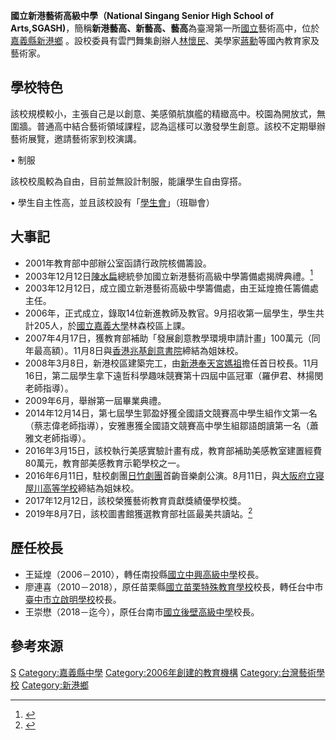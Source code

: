 {{Notability Unreferenced|time=2018-03-31T04:57:35+00:00}}
{{Infobox School
|name           = 國立新港藝術高級中學
|other_name     = 新港藝高、新藝高、藝高
                  英語:National Singang Senior High School of Arts
|image          = <!-- 注釋出：[[File:National_Singang_Senior_High_School_of_Art.jpg|300px]] -->
|motto          = 自律
|established    = 2006年
|type           = 國立高級中學、綜合藝術型高中
|affiliation    = [[File:ROC_Ministry_of_Education_Seal.svg|20px]][[中華民國教育部|教育部]]
|district       = {{ROC}}[[嘉義縣|嘉義縣]]
|grades         = 高一至高三
|president      = 
|principal      = 王崇懋
|faculty        = 
|staff          = 
|students       = 
|conference     = 
|colors         =
|mascot         = 
|student_union  = [https://www.facebook.com/SGASH.SA/ 班聯會]
|location       = {{ROC}}[[嘉義縣|嘉義縣]][[新港鄉|新港鄉]]宮後村藝高路1號  
|number         = 05-3747060
|website        = http://www.sgash.cyc.edu.tw/
|coordinates    = {{Coord|23.559895|120.349388|display=inline,title}}
}}
'''國立新港藝術高級中學（National Singang Senior High School of Arts,SGASH)'''，簡稱'''新港藝高、新藝高、藝高'''為臺灣第一所[[中華民國國立高級中等學校列表|國立]]藝術高中，位於[[嘉義縣|嘉義縣]][[新港鄉|新港鄉]] 。設校委員有雲門舞集創辦人[[林懷民|林懷民]]、美學家[[蔣勳|蔣勳]]等國內教育家及藝術家。

==學校特色==
該校規模較小，主張自己是以創意、美感領航旗艦的精緻高中。校園為開放式，無圍牆。普通高中結合藝術領域課程，認為這樣可以激發學生創意。該校不定期舉辦藝術展覽，邀請藝術家到校演講。

• 制服

該校校風較為自由，目前並無設計制服，能讓學生自由穿搭。

• 學生自主性高，並且該校設有「[[學生會|學生會]]」（班聯會）

==大事記==
*2001年教育部中部辦公室函請行政院核備籌設。
*2003年12月12日[[陳水扁|陳水扁]]總統參加國立新港藝術高級中學籌備處揭牌典禮。<ref>{{Cite web |url=https://www.president.gov.tw/NEWS/8090 |title=總統參加國立新港藝術高級中學籌備處揭牌典禮 |accessdate=2020-02-20 |archive-date=2020-02-20 |archive-url=https://web.archive.org/web/20200220132830/https://www.president.gov.tw/NEWS/8090 |dead-url=no }}</ref>
*2003年12月12日，成立國立新港藝術高級中學籌備處，由王延煌擔任籌備處主任。
*2006年，正式成立，錄取14位新進教師及教官。9月招收第一屆學生，學生共計205人，於[[國立嘉義大學|國立嘉義大學]]林森校區上課。
*2007年4月17日，獲教育部補助「發展創意教學環境申請計畫」100萬元（同年最高額）。11月8日與[[香港兆基創意書院|香港兆基創意書院]]締結為姐妹校。
*2008年3月8日，新港校區建築完工，由[[新港奉天宮|新港奉天宮]][[媽祖|媽祖]]擔任首日校長。11月16日，第二屆學生拿下遠哲科學趣味競賽第十四屆中區冠軍（羅伊君、林揚閔老師指導）。
*2009年6月，舉辦第一屆畢業典禮。
*2014年12月14日，第七屆學生郭盈妤獲全國語文競賽高中學生組作文第一名（蔡志偉老師指導），安雅惠獲全國語文競賽高中學生組鄒語朗讀第一名（蕭雅文老師指導）。
*2016年3月15日，該校執行美感實驗計畫有成，教育部補助美感教室建置經費80萬元，教育部美感教育示範學校之一。
*2016年6月11日，駐校劇團[[日竹劇團|日竹劇團]]首齣音樂劇公演。8月11日，與[[大阪府立寝屋川高等学校|大阪府立寝屋川高等学校]]締結為姐妹校。
*2017年12月12日，該校榮獲藝術教育貢獻獎績優學校獎。
*2019年8月7日，該校圖書館獲選教育部社區最美共讀站。<ref>{{Cite web |url=https://www.edu.tw/News_Content.aspx?n=9E7AC85F1954DDA8&s=E67268CF21CDA155 |title=最美共讀站表揚 |access-date=2021-08-28 |archive-date=2021-08-28 |archive-url=https://web.archive.org/web/20210828190036/https://www.edu.tw/News_Content.aspx?n=9E7AC85F1954DDA8&s=E67268CF21CDA155 |dead-url=no }}</ref>

==歷任校長==
*王延煌（2006－2010），轉任南投縣[[國立中興高級中學|國立中興高級中學]]校長。
*廖連喜（2010－2018），原任苗栗縣[[國立苗栗特殊教育學校|國立苗栗特殊教育學校]]校長，轉任台中市[[臺中市立啟明學校|臺中市立啟明學校]]校長。
*王崇懋（2018－迄今），原任台南市[[國立後壁高級中學|國立後壁高級中學]]校長。

==參考來源==
{{reflist}}

{{嘉義縣市高級中等學校}}
{{臺灣藝術專門學校}}

[[Category:中華民國國立普通型高級中等學校|S]]
[[Category:嘉義縣中學|Category:嘉義縣中學]]
[[Category:2006年創建的教育機構|Category:2006年創建的教育機構]]
[[Category:台灣藝術學校|Category:台灣藝術學校]]
[[Category:新港鄉|Category:新港鄉]]